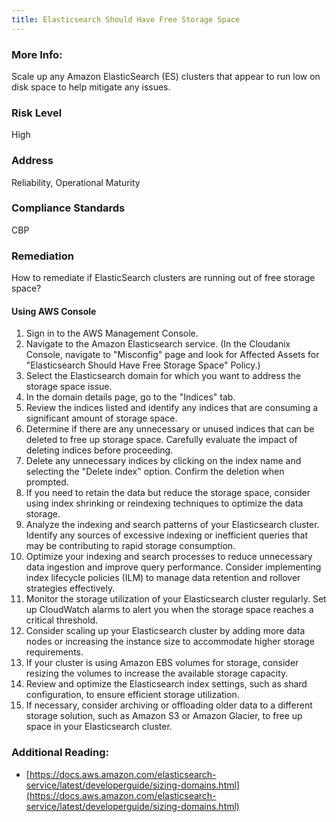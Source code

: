 ```yaml
---
title: Elasticsearch Should Have Free Storage Space
---
```


### More Info:

Scale up any Amazon ElasticSearch (ES) clusters that appear to run low on disk space to help mitigate any issues.

### Risk Level

High

### Address

Reliability, Operational Maturity

### Compliance Standards

CBP

### Remediation

How to remediate if ElasticSearch clusters are running out of free storage space?

#### Using AWS Console

1. Sign in to the AWS Management Console.
2. Navigate to the Amazon Elasticsearch service.
   (In the Cloudanix Console, navigate to "Misconfig" page and look for Affected Assets for "Elasticsearch Should Have Free Storage Space" Policy.)
3. Select the Elasticsearch domain for which you want to address the storage space issue.
4. In the domain details page, go to the "Indices" tab.
5. Review the indices listed and identify any indices that are consuming a significant amount of storage space.
6. Determine if there are any unnecessary or unused indices that can be deleted to free up storage space. Carefully evaluate the impact of deleting indices before proceeding.
7. Delete any unnecessary indices by clicking on the index name and selecting the "Delete index" option. Confirm the deletion when prompted.
8. If you need to retain the data but reduce the storage space, consider using index shrinking or reindexing techniques to optimize the data storage.
9. Analyze the indexing and search patterns of your Elasticsearch cluster. Identify any sources of excessive indexing or inefficient queries that may be contributing to rapid storage consumption.
10. Optimize your indexing and search processes to reduce unnecessary data ingestion and improve query performance. Consider implementing index lifecycle policies (ILM) to manage data retention and rollover strategies effectively.
11. Monitor the storage utilization of your Elasticsearch cluster regularly. Set up CloudWatch alarms to alert you when the storage space reaches a critical threshold.
12. Consider scaling up your Elasticsearch cluster by adding more data nodes or increasing the instance size to accommodate higher storage requirements.
13. If your cluster is using Amazon EBS volumes for storage, consider resizing the volumes to increase the available storage capacity.
14. Review and optimize the Elasticsearch index settings, such as shard configuration, to ensure efficient storage utilization.
15. If necessary, consider archiving or offloading older data to a different storage solution, such as Amazon S3 or Amazon Glacier, to free up space in your Elasticsearch cluster.

### Additional Reading:

- [https://docs.aws.amazon.com/elasticsearch-service/latest/developerguide/sizing-domains.html](https://docs.aws.amazon.com/elasticsearch-service/latest/developerguide/sizing-domains.html)
